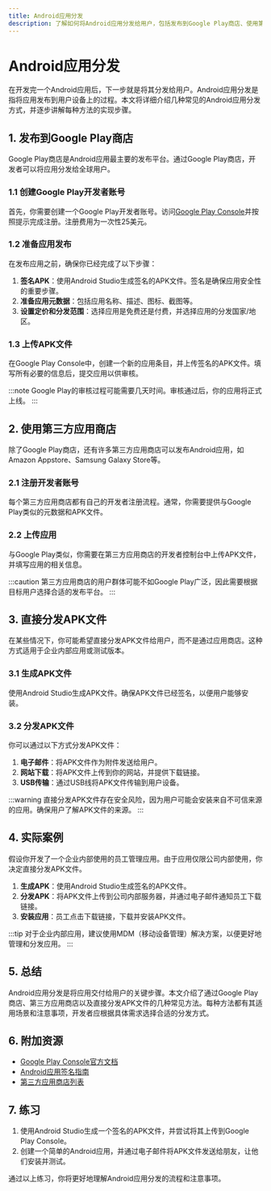 ```yaml
---
title: Android应用分发
description: 了解如何将Android应用分发给用户，包括发布到Google Play商店、使用第三方平台以及直接分发APK文件的方法。
---
```


# Android应用分发

在开发完一个Android应用后，下一步就是将其分发给用户。Android应用分发是指将应用发布到用户设备上的过程。本文将详细介绍几种常见的Android应用分发方式，并逐步讲解每种方法的实现步骤。

## 1. 发布到Google Play商店

Google Play商店是Android应用最主要的发布平台。通过Google Play商店，开发者可以将应用分发给全球用户。

### 1.1 创建Google Play开发者账号

首先，你需要创建一个Google Play开发者账号。访问[Google Play Console](https://play.google.com/console/)并按照提示完成注册。注册费用为一次性25美元。

### 1.2 准备应用发布

在发布应用之前，确保你已经完成了以下步骤：

1. **签名APK**：使用Android Studio生成签名的APK文件。签名是确保应用安全性的重要步骤。
2. **准备应用元数据**：包括应用名称、描述、图标、截图等。
3. **设置定价和分发范围**：选择应用是免费还是付费，并选择应用的分发国家/地区。

### 1.3 上传APK文件

在Google Play Console中，创建一个新的应用条目，并上传签名的APK文件。填写所有必要的信息后，提交应用以供审核。

:::note
Google Play的审核过程可能需要几天时间。审核通过后，你的应用将正式上线。
:::

## 2. 使用第三方应用商店

除了Google Play商店，还有许多第三方应用商店可以发布Android应用，如Amazon Appstore、Samsung Galaxy Store等。

### 2.1 注册开发者账号

每个第三方应用商店都有自己的开发者注册流程。通常，你需要提供与Google Play类似的元数据和APK文件。

### 2.2 上传应用

与Google Play类似，你需要在第三方应用商店的开发者控制台中上传APK文件，并填写应用的相关信息。

:::caution
第三方应用商店的用户群体可能不如Google Play广泛，因此需要根据目标用户选择合适的发布平台。
:::

## 3. 直接分发APK文件

在某些情况下，你可能希望直接分发APK文件给用户，而不是通过应用商店。这种方式适用于企业内部应用或测试版本。

### 3.1 生成APK文件

使用Android Studio生成APK文件。确保APK文件已经签名，以便用户能够安装。

### 3.2 分发APK文件

你可以通过以下方式分发APK文件：

1. **电子邮件**：将APK文件作为附件发送给用户。
2. **网站下载**：将APK文件上传到你的网站，并提供下载链接。
3. **USB传输**：通过USB线将APK文件传输到用户设备。

:::warning
直接分发APK文件存在安全风险，因为用户可能会安装来自不可信来源的应用。确保用户了解APK文件的来源。
:::

## 4. 实际案例

假设你开发了一个企业内部使用的员工管理应用。由于应用仅限公司内部使用，你决定直接分发APK文件。

1. **生成APK**：使用Android Studio生成签名的APK文件。
2. **分发APK**：将APK文件上传到公司内部服务器，并通过电子邮件通知员工下载链接。
3. **安装应用**：员工点击下载链接，下载并安装APK文件。

:::tip
对于企业内部应用，建议使用MDM（移动设备管理）解决方案，以便更好地管理和分发应用。
:::

## 5. 总结

Android应用分发是将应用交付给用户的关键步骤。本文介绍了通过Google Play商店、第三方应用商店以及直接分发APK文件的几种常见方法。每种方法都有其适用场景和注意事项，开发者应根据具体需求选择合适的分发方式。

## 6. 附加资源

- [Google Play Console官方文档](https://developer.android.com/distribute/console)
- [Android应用签名指南](https://developer.android.com/studio/publish/app-signing)
- [第三方应用商店列表](https://en.wikipedia.org/wiki/List_of_Android_app_stores)

## 7. 练习

1. 使用Android Studio生成一个签名的APK文件，并尝试将其上传到Google Play Console。
2. 创建一个简单的Android应用，并通过电子邮件将APK文件发送给朋友，让他们安装并测试。

通过以上练习，你将更好地理解Android应用分发的流程和注意事项。